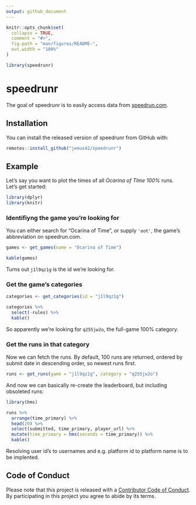 ```yaml
---
output: github_document
---
```


<!-- README.md is generated from README.Rmd. Please edit that file -->

```r
knitr::opts_chunk$set(
  collapse = TRUE,
  comment = "#>",
  fig.path = "man/figures/README-",
  out.width = "100%"
)

library(speedrunr)
```
# speedrunr

The goal of speedrunr is to easily access data from [speedrun.com](https://speedrun.com).

## Installation

You can install the released version of speedrunr from GitHub with:

``` r
remotes::install_github("jemus42/speedrunr")
```

## Example

Let's say you want to plot the times of all *Ocarina of TIme 100%* runs.  
Let's get started:

```r
library(dplyr)
library(knitr)
```


### Identifiyng the game you're looking for

You can either search for "Ocarina of Time", or supply `'oot'`, the game's abbreviation on speedrun.com.

```r
games <- get_games(name = "Ocarina of Time")

kable(games)
```

Turns out `j1l9qz1g` is the id we're looking for.

### Get the game's categories

```r
categories <- get_categories(id = "j1l9qz1g")

categories %>%
  select(-rules) %>%
  kable()
```

So apparently we're looking for `q255jw2o`, the full-game 100% category.

### Get the runs in that category

Now we can fetch the runs. By default, 100 runs are returned, ordered by submit date in descending order, so newest runs first.

```r
runs <- get_runs(game = "j1l9qz1g", category = "q255jw2o")
```

And now we can basically re-create the leaderboard, but including obsoleted runs:

```r
library(hms)

runs %>%
  arrange(time_primary) %>%
  head(20) %>%
  select(submitted, time_primary, player_url) %>%
  mutate(time_primary = hms(seconds = time_primary)) %>%
  kable()
```

Resolving user id's to usernames and e.g. platform id to platform name is to be implented.


## Code of Conduct

Please note that this project is released with a [Contributor Code of Conduct](CODE_OF_CONDUCT.md).
By participating in this project you agree to abide by its terms.